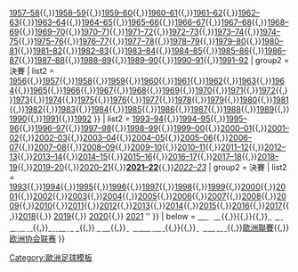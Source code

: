 {{Navbox
| basestyle = background:#051847;color:#FFFFFF;
| name   = 歐洲冠軍聯賽球季
| state = {{{state|autocollapse}}}
| title  = [[欧洲冠军联赛|<span style="color:#FFFFFF">歐洲-{zh-hans:冠军联赛;zh-tw:冠軍聯賽;zh-mo:冠軍聯賽;zh-hk:聯賽冠軍盃;}-]]
| list1  = {{Navbox|child
| basestyle = background:#051847;color:#FFFFFF;
| above    = '''-{zh-hans:欧洲冠军杯;zh-hk:歐洲冠軍球會盃;zh-tw:歐洲冠軍盃;}-年代，1955–1992年'''
| group1   = 球季
| list1    = [[1955–56年歐洲冠軍盃|1955–56]]{{,}}[[1956–57年歐洲冠軍盃|1956–57]]{{,}}[[1957–58年歐洲冠軍盃|1957–58]]{{,}}[[1958–59年歐洲冠軍盃|1958–59]]{{,}}[[1959–60年歐洲冠軍盃|1959–60]]{{,}}[[1960–61年歐洲冠軍盃|1960–61]]{{,}}[[1961–62年歐洲冠軍盃|1961–62]]{{,}}[[1962–63年歐洲冠軍盃|1962–63]]{{,}}[[1963–64年歐洲冠軍盃|1963–64]]{{,}}[[1964–65年歐洲冠軍盃|1964–65]]{{,}}[[1965–66年歐洲冠軍盃|1965–66]]{{,}}[[1966–67年歐洲冠軍盃|1966–67]]{{,}}[[1967–68年歐洲冠軍盃|1967–68]]{{,}}[[1968–69年歐洲冠軍盃|1968–69]]{{,}}[[1969–70年歐洲冠軍盃|1969–70]]{{,}}[[1970–71年歐洲冠軍盃|1970–71]]{{,}}[[1971–72年歐洲冠軍盃|1971–72]]{{,}}[[1972–73年歐洲冠軍盃|1972–73]]{{,}}[[1973–74年歐洲冠軍盃|1973–74]]{{,}}[[1974–75年歐洲冠軍盃|1974–75]]{{,}}[[1975–76年歐洲冠軍盃|1975–76]]{{,}}[[1976–77年歐洲冠軍盃|1976–77]]{{,}}[[1977–78年歐洲冠軍盃|1977–78]]{{,}}[[1978–79年歐洲冠軍盃|1978–79]]{{,}}[[1979–80年歐洲冠軍盃|1979–80]]{{,}}[[1980–81年歐洲冠軍盃|1980–81]]{{,}}[[1981–82年歐洲冠軍盃|1981–82]]{{,}}[[1982–83年歐洲冠軍盃|1982–83]]{{,}}[[1983–84年歐洲冠軍盃|1983–84]]{{,}}[[1984–85年歐洲冠軍盃|1984–85]]{{,}}[[1985–86年歐洲冠軍盃|1985–86]]{{,}}[[1986–87年歐洲冠軍盃|1986–87]]{{,}}[[1987–88年歐洲冠軍盃|1987–88]]{{,}}[[1988–89年歐洲冠軍盃|1988–89]]{{,}}[[1989–90年歐洲冠軍盃|1989–90]]{{,}}[[1990–91年歐洲冠軍盃|1990–91]]{{,}}[[1991–92年歐洲冠軍盃|1991–92]]
| group2   = 決賽
| list2    = [[1956年欧洲冠军杯决赛|1956]]{{,}}[[1957年欧洲冠军杯决赛|1957]]{{,}}[[1958年欧洲冠军杯决赛|1958]]{{,}}[[1959年欧洲冠军杯决赛|1959]]{{,}}[[1960年欧洲冠军杯决赛|1960]]{{,}}[[1961年欧洲冠军杯决赛|1961]]{{,}}[[1962年欧洲冠军杯决赛|1962]]{{,}}[[1963年欧洲冠军杯决赛|1963]]{{,}}[[1964年欧洲冠军杯决赛|1964]]{{,}}[[1965年欧洲冠军杯决赛|1965]]{{,}}[[1966年欧洲冠军杯决赛|1966]]{{,}}[[1967年欧洲冠军杯决赛|1967]]{{,}}[[1968年欧洲冠军杯决赛|1968]]{{,}}[[1969年欧洲冠军杯决赛|1969]]{{,}}[[1970年欧洲冠军杯决赛|1970]]{{,}}[[1971年欧洲冠军杯决赛|1971]]{{,}}[[1972年欧洲冠军杯决赛|1972]]{{,}}[[1973年欧洲冠军杯决赛|1973]]{{,}}[[1974年欧洲冠军杯决赛|1974]]{{,}}[[1975年欧洲冠军杯决赛|1975]]{{,}}[[1976年欧洲冠军杯决赛|1976]]{{,}}[[1977年欧洲冠军杯决赛|1977]]{{,}}[[1978年欧洲冠军杯决赛|1978]]{{,}}[[1979年欧洲冠军杯决赛|1979]]{{,}}[[1980年欧洲冠军杯决赛|1980]]{{,}}[[1981年欧洲冠军杯决赛|1981]]{{,}}[[1982年欧洲冠军杯决赛|1982]]{{,}}[[1983年欧洲冠军杯决赛|1983]]{{,}}[[1984年欧洲冠军杯决赛|1984]]{{,}}[[1985年欧洲冠军杯决赛|1985]]{{,}}[[1986年欧洲冠军杯决赛|1986]]{{,}}[[1987年欧洲冠军杯决赛|1987]]{{,}}[[1988年欧洲冠军杯决赛|1988]]{{,}}[[1989年欧洲冠军杯决赛|1989]]{{,}}[[1990年欧洲冠军杯决赛|1990]]{{,}}[[1991年欧洲冠军杯决赛|1991]]{{,}}[[1992年欧洲冠军杯决赛|1992]]
}}
| list2  = {{Navbox|child
| basestyle = background:#051847;color:#FFFFFF;
| above    = '''歐洲-{zh-hans:冠军联赛;zh-tw:冠軍聯賽;zh-mo:冠軍聯賽;zh-hk:聯賽冠軍盃;}-年代，1992–現在'''
| group1   = 球季
| list1    = [[1992–93年歐洲冠軍聯賽|1992–93]]{{,}}[[1993–94年歐洲冠軍聯賽|1993–94]]{{,}}[[1994–95年歐洲冠軍聯賽|1994–95]]{{,}}[[1995–96年歐洲冠軍聯賽|1995–96]]{{,}}[[1996–97年歐洲冠軍聯賽|1996–97]]{{,}}[[1997–98年歐洲聯賽冠軍盃|1997–98]]{{,}}[[1998–99年歐洲冠軍聯賽|1998–99]]{{,}}[[1999–00年歐洲冠軍聯賽|1999–00]]{{,}}[[2000–01年歐洲聯賽冠軍盃|2000–01]]{{,}}[[2001–02年歐洲聯賽冠軍盃|2001–02]]{{,}}[[2002–03年歐洲聯賽冠軍盃|2002–03]]{{,}}[[2003–04年歐洲冠軍聯賽|2003–04]]{{,}}[[2004–05年歐洲冠軍聯賽|2004–05]]{{,}}[[2005–06年歐洲冠軍聯賽|2005–06]]{{,}}[[2006–07年歐洲冠軍聯賽|2006–07]]{{,}}[[2007–08年歐洲冠軍聯賽|2007–08]]{{,}}[[2008–09年歐洲冠軍聯賽|2008–09]]{{,}}[[2009–10年歐洲冠軍聯賽|2009–10]]{{,}}[[2010–11年歐洲冠軍聯賽|2010–11]]{{,}}[[2011–12年歐洲聯賽冠軍盃|2011–12]]{{,}}[[2012–13年歐洲冠軍聯賽|2012–13]]{{,}}[[2013–14年欧洲冠军联赛|2013–14]]{{,}}[[2014–15年歐洲冠軍聯賽|2014–15]]{{,}}[[2015–16年欧洲冠军联赛|2015–16]]{{,}}[[2016–17年歐洲冠軍聯賽|2016–17]]{{,}}[[2017–18年歐洲冠軍聯賽|2017–18]]{{,}}[[2018–19年歐洲冠軍聯賽|2018–19]]{{,}}[[2019–20年歐洲冠軍聯賽|2019–20]]{{,}}[[2020–21年歐洲冠軍聯賽|2020–21]]{{,}}[[2021–22年歐洲冠軍聯賽|'''2021–22''']]{{,}}[[2022–23年歐洲冠軍聯賽|''2022–23'']]
| group2   = 決賽
| list2    = [[1993年歐洲冠軍聯賽決賽|1993]]{{,}}[[1994年歐洲冠軍聯賽決賽|1994]]{{,}}[[1995年歐洲冠軍聯賽決賽|1995]]{{,}}[[1996年歐洲冠軍聯賽決賽|1996]]{{,}}[[1997年歐洲冠軍聯賽決賽|1997]]{{,}}[[1998年歐洲冠軍聯賽決賽|1998]]{{,}}[[1999年欧洲冠军联赛决赛|1999]]{{,}}[[2000年歐洲冠軍聯賽決賽|2000]]{{,}}[[2001年欧洲冠军联赛决赛|2001]]{{,}}[[2002年歐洲冠軍聯賽決賽|2002]]{{,}}[[2003年欧洲冠军联赛决赛|2003]]{{,}}[[2004年歐洲冠軍聯賽決賽|2004]]{{,}}[[2005年欧洲冠军联赛决赛|2005]]{{,}}[[2006年歐洲聯賽冠軍盃決賽|2006]]{{,}}[[2007年歐洲冠軍聯賽決賽|2007]]{{,}}[[2008年欧洲冠军联赛决赛|2008]]{{,}}[[2009年欧洲冠军联赛决赛|2009]]{{,}}[[2010年歐洲冠軍聯賽決賽|2010]]{{,}}[[2011年歐洲冠軍聯賽決賽|2011]]{{,}}[[2012年欧洲冠军联赛决赛|2012]]{{,}}[[2013年歐洲冠軍聯賽決賽|2013]]{{,}}[[2014年欧洲冠军联赛决赛|2014]]{{,}}[[2015年歐洲冠軍聯賽決賽|2015]]{{,}}[[2016年歐洲冠軍聯賽決賽|2016]]{{,}}[[2017年歐洲冠軍聯賽決賽|2017]]{{,}}[[2018年歐洲冠軍聯賽決賽|2018]]{{,}} [[2019年歐洲冠軍聯賽決賽|2019]]{{,}} [[2020年歐洲冠軍聯賽決賽|2020]]{{,}} [[2021年歐洲冠軍聯賽決賽|2021]]
''
}}
| below  = [[歐洲冠軍聯賽主題曲|<span style="color:#FFFFFF">主題曲]]{{,}}{{link-en|歐冠廣播機構|List of UEFA Champions League broadcasters|<span style="color:#FFFFFF">廣播機構}}{{,}}{{link-en|歐冠歷史|European Cup and UEFA Champions League history|<span style="color:#FFFFFF">歷史}}{{,}}[[歐洲聯賽冠軍盃紀錄及統計|<span style="color:#FFFFFF">紀錄與數據]]{{,}}[[欧洲冠军联赛最佳射手列表|<span style="color:#FFFFFF">最佳射手]]{{,}}[[歐洲冠軍球會盃|<span style="color:#FFFFFF">獎盃]]{{,}}[[欧洲冠军联赛冠军主教练列表|<span style="color:#FFFFFF">冠军主教练]]{{,}}{{link-en|歐冠冠軍球員|List of European Cup and UEFA Champions League winning players|<span style="color:#FFFFFF">冠軍球員}}{{,}}[[歐洲聯賽冠軍盃決賽列表|<span style="color:#FFFFFF">冠軍球隊]]{{,}}[[欧足联欧洲联赛|歐洲聯賽]]{{,}}[[欧足联欧洲协会联赛|欧洲协会联赛]]
}}<noinclude>
{{collapsible option}}

[[Category:歐洲足球模板]]

</noinclude>